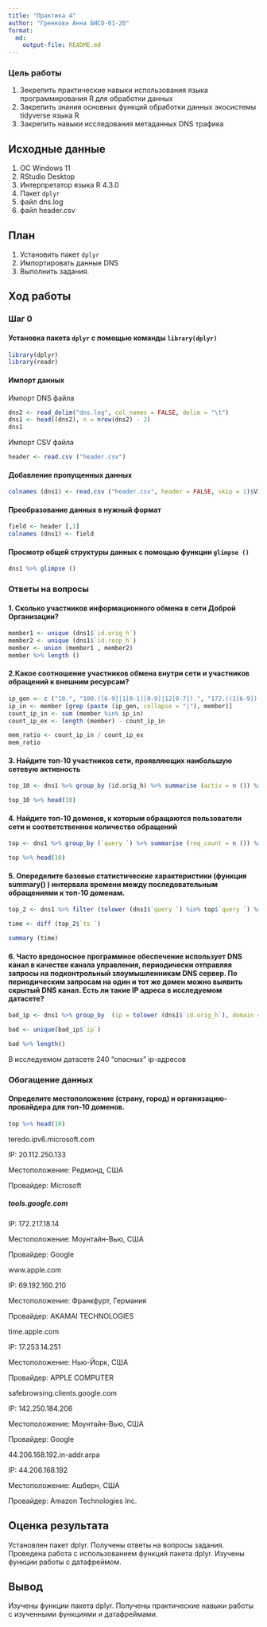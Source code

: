 ```yaml
---
title: "Практика 4"
author: "Гренкова Анна БИСО-01-20"
format: 
  md:
    output-file: README.md
---
```


### Цель работы

1. Зекрепить практические навыки использования языка программирования R для обработки данных
2. Закрепить знания основных функций обработки данных экосистемы tidyverse языка R
3. Закрепить навыки исследования метаданных DNS трафика

## Исходные данные

1. ОС Windows 11
2. RStudio Desktop
3. Интерпретатор языка R 4.3.0
4. Пакет `dplyr`
5. файл dns.log
6. файл header.csv

## План

1.  Установить пакет `dplyr`
2.  Импортировать данные DNS
3.  Выполнить задания.

## Ход работы

### Шаг 0

#### Установка пакета `dplyr` с помощью команды `library(dplyr)`

```r
library(dplyr)
library(readr)
```

#### Импорт данных

Импорт DNS файла
```r
dns2 <- read_delim("dns.log", col_names = FALSE, delim = "\t")
dns1 <- head((dns2), n = nrow(dns2) - 2)
dns1
```


Импорт CSV файла

```r
header <- read.csv ("header.csv")
```


#### Добавление пропущенных данных

```r
colnames (dns1) <- read.csv ("header.csv", header = FALSE, skip = 1)$V1
```


#### Преобразование данных в нужный формат

```r
field <- header [,1]
colnames (dns1) <- field
```

#### Просмотр общей структуры данных с помощью функции `glimpse ()`

```r
dns1 %>% glimpse ()
```

### Ответы на вопросы

#### 1. Сколько участников информационного обмена в сети Доброй Организации?

```r
member1 <- unique (dns1$`id.orig_h`)
member2 <- unique (dns1$`id.resp_h`)
member <- union (member1 , member2)
member %>% length ()
```

#### 2.Какое соотношение участников обмена внутри сети и участников обращений к внешним ресурсам?

```r
ip_gen <- c ("10.", "100.([6-9]|1[0-1][0-9]|12[0-7]).", "172.((1[6-9])|(2[0-9])|(3[0-1])).", "192.168.")
ip_in <- member [grep (paste (ip_gen, collapse = "|"), member)]
count_ip_in <- sum (member %in% ip_in)
count_ip_ex <- length (member) - count_ip_in

mem_ratio <- count_ip_in / count_ip_ex
mem_ratio
```

#### 3. Найдите топ-10 участников сети, проявляющих наибольшую сетевую активность

```r
top_10 <- dns1 %>% group_by (id.orig_h) %>% summarise (activ = n ()) %>% arrange(desc (activ))

top_10 %>% head(10)
```

#### 4. Найдите топ-10 доменов, к которым обращаются пользователи сети и соответственное количество обращений

```r
top <- dns1 %>% group_by (`query `) %>% summarise (req_count = n ()) %>% arrange (desc (req_count)) 

top %>% head(10)
```

#### 5. Опеределите базовые статистические характеристики (функция summary() ) интервала времени между последовательным обращениями к топ-10 доменам.

```r
top_2 <- dns1 %>% filter (tolower (dns1$`query `) %in% top$`query `) %>% arrange (`ts `)

time <- diff (top_2$`ts `)

summary (time)
```

#### 6. Часто вредоносное программное обеспечение использует DNS канал в качестве канала управления, периодически отправляя запросы на подконтрольный злоумышленникам DNS сервер. По периодическим запросам на один и тот же домен можно выявить скрытый DNS канал. Есть ли такие IP адреса в исследуемом датасете?

```r
bad_ip <- dns1 %>% group_by  (ip = tolower (dns1$`id.orig_h`), domain = tolower (dns1$`query `)) %>% summarise (r_count = n ()) %>% filter (r_count > 1)
```
```r
bad <- unique(bad_ip$`ip`)

bad %>% length()
```
В исследуемом датасете 240 "опасных" ip-адресов

### Обогащение данных

#### Определите местоположение (страну, город) и организацию-провайдера для топ-10 доменов.

```r
top %>% head(10)
```
teredo.ipv6.microsoft.com

IP: 20.112.250.133

Местоположение: Редмонд, США

Провайдер: Microsoft


##### tools.google.com

IP: 172.217.18.14

Местоположение: Моунтайн-Вью, США

Провайдер: Google


www.apple.com

IP: 69.192.160.210

Местоположение: Франкфурт, Германия

Провайдер: AKAMAI TECHNOLOGIES


time.apple.com

IP: 17.253.14.251

Местоположение: Нью-Йорк, США

Провайдер: APPLE COMPUTER


safebrowsing.clients.google.com

IP: 142.250.184.206

Местоположение: Моунтайн-Вью, США

Провайдер: Google


44.206.168.192.in-addr.arpa

IP: 44.206.168.192

Местоположение: Ашберн, США

Провайдер: Amazon Technologies Inc.


## Оценка результата
Установлен пакет dplyr. 
Получены ответы на вопросы задания.
Проведена работа с использованием функций пакета dplyr.
Изучены функции работы с датафреймом.

## Вывод
Изучены функции пакета dplyr. Получены практические навыки работы с изученными функциями и датафреймами.




